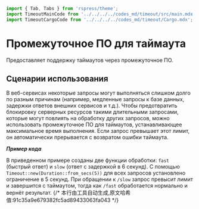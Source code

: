 ```typescript
import { Tab, Tabs } from 'rspress/theme';
import TimeoutMainCode from '../../../../codes_md/timeout/src/main.mdx';
import TimeoutCargoCode from '../../../../codes_md/timeout/Cargo.mdx';
```

# Промежуточное ПО для таймаута

Предоставляет поддержку таймаутов через промежуточное ПО.

## Сценарии использования

В веб-сервисах некоторые запросы могут выполняться слишком долго по разным причинам (например, медленные запросы к базе данных, задержки ответов внешних сервисов и т.д.). Чтобы предотвратить блокировку серверных ресурсов такими длительными запросами, которые могут повлиять на обработку других запросов, можно использовать промежуточное ПО для таймаутов, устанавливающее максимальное время выполнения. Если запрос превышает этот лимит, он автоматически прерывается с возвратом ошибки таймаута.

_**Пример кода**_

<Tabs>
<Tab label="main.rs">
<TimeoutMainCode/>
</Tab>
<Tab label="Cargo.toml">
<TimeoutCargoCode/>
</Tab>
</Tabs>

В приведенном примере созданы две функции обработки: `fast` (быстрый ответ) и `slow` (ответ с задержкой в 6 секунд). С помощью `Timeout::new(Duration::from_secs(5))` для всех запросов установлено ограничение в 5 секунд. При обращении к `/slow` запрос превысит лимит и завершится с таймаутом, тогда как `/fast` обработается нормально и вернёт результат.
{/* 本行由工具自动生成,原文哈希值:91c35a9e679382fc5ad89433063fa043 */}